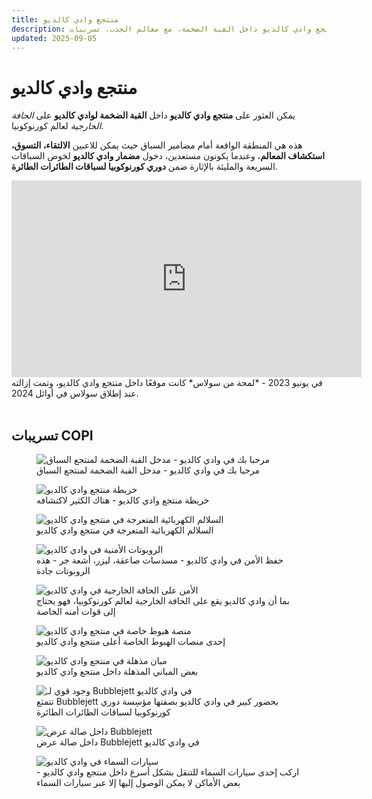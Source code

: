 ```yaml
---
title: منتجع وادي كالديو
description: نظرة عامة على منتجع وادي كالديو داخل القبة الضخمة، مع معالم الجذب، تسريبات COPI، ومركز دوري السباقات.
updated: 2025-09-05
---
```


# منتجع وادي كالديو

يمكن العثور على **منتجع وادي كالديو** داخل **القبة الضخمة لوادي كالديو** على *الحافة الخارجية* لعالم كورنوكوبيا.  

هذه هي المنطقة الواقعة أمام مضامير السباق حيث يمكن للاعبين **الالتقاء، التسوق، استكشاف المعالم**، وعندما يكونون مستعدين، دخول **مضمار وادي كالديو** لخوض السباقات السريعة والمليئة بالإثارة ضمن **دوري كورنوكوبيا لسباقات الطائرات الطائرة**.  

<iframe 
  width="560" 
  height="315" 
  src="https://www.youtube.com/embed/E8ftHH8bbxQ?si=hNVxTkrYRuLYlQ0b" 
  title="YouTube video player" 
  frameborder="0" 
  allow="accelerometer; autoplay; clipboard-write; encrypted-media; gyroscope; picture-in-picture; web-share" 
  referrerpolicy="strict-origin-when-cross-origin" 
  allowfullscreen
></iframe>

<figcaption>في يونيو 2023 - *لمحة من سولاس* كانت موقعًا داخل منتجع وادي كالديو، وتمت إزالته عند إطلاق سولاس في أوائل 2024.</figcaption>

</br>

## تسريبات COPI

<figure>
  <img src="/images/themed-zones/calido-valley/resort/entrance.avif" alt="مرحبا بك في وادي كالديو - مدخل القبة الضخمة لمنتجع السباق" />
  <figcaption>مرحبا بك في وادي كالديو - مدخل القبة الضخمة لمنتجع السباق</figcaption>
</figure>

<figure>
  <img src="/images/themed-zones/calido-valley/resort/map.avif" alt="خريطة منتجع وادي كالديو" />
  <figcaption>خريطة منتجع وادي كالديو - هناك الكثير لاكتشافه</figcaption>
</figure>

<figure>
  <img src="/images/themed-zones/calido-valley/resort/escalators.avif" alt="السلالم الكهربائية المتعرجة في منتجع وادي كالديو" />
  <figcaption>السلالم الكهربائية المتعرجة في منتجع وادي كالديو</figcaption>
</figure>

<figure>
  <img src="/images/themed-zones/calido-valley/resort/security-droids.avif" alt="الروبوتات الأمنية في وادي كالديو" />
  <figcaption>حفظ الأمن في وادي كالديو - مسدسات صاعقة، ليزر، أشعة جر - هذه الروبوتات جادة</figcaption>
</figure>

<figure>
  <img src="/images/themed-zones/calido-valley/resort/security.avif" alt="الأمن على الحافة الخارجية في وادي كالديو" />
  <figcaption>بما أن وادي كالديو يقع على الحافة الخارجية لعالم كورنوكوبيا، فهو يحتاج إلى قوات أمنه الخاصة</figcaption>
</figure>

<figure>
  <img src="/images/themed-zones/calido-valley/resort/landing-bay.avif" alt="منصة هبوط خاصة في منتجع وادي كالديو" />
  <figcaption>إحدى منصات الهبوط الخاصة أعلى منتجع وادي كالديو</figcaption>
</figure>

<figure>
  <img src="/images/themed-zones/calido-valley/resort/buildings.avif" alt="مبانٍ مذهلة في منتجع وادي كالديو" />
  <figcaption>بعض المباني المذهلة داخل منتجع وادي كالديو</figcaption>
</figure>

<figure>
  <img src="/images/themed-zones/calido-valley/resort/bubblejett-presence.avif" alt="وجود قوي لـ Bubblejett في وادي كالديو" />
  <figcaption>تتمتع Bubblejett بحضور كبير في وادي كالديو بصفتها مؤسِسة دوري كورنوكوبيا لسباقات الطائرات الطائرة</figcaption>
</figure>

<figure>
  <img src="/images/themed-zones/calido-valley/resort/bubblejett-showroom.avif" alt="داخل صالة عرض Bubblejett" />
  <figcaption>داخل صالة عرض Bubblejett في وادي كالديو</figcaption>
</figure>

<figure>
  <img src="/images/themed-zones/calido-valley/resort/sky-cars.avif" alt="سيارات السماء في وادي كالديو" />
  <figcaption>اركب إحدى سيارات السماء للتنقل بشكل أسرع داخل منتجع وادي كالديو - بعض الأماكن لا يمكن الوصول إليها إلا عبر سيارات السماء</figcaption>
</figure>
